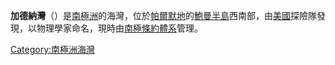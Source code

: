 {{Coord|74|58|S|62|52|W|source:GNIS|display=title}}

'''加德納灣'''（{{lang-en|Gardner Inlet}}）是[[南極洲|南極洲]]的海灣，位於[[帕爾默地|帕爾默地]]的[[鮑曼半島|鮑曼半島]]西南部，由[[美國|美國]]探險隊發現，以物理學家命名，現時由[[南極條約體系|南極條約體系]]管理。

{{Antarctica-geo-stub}}
[[Category:南極洲海灣|Category:南極洲海灣]]